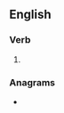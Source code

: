==English==

===Verb===
{{head|en|present participle}}

# {{present participle of|scarify|lang=en|nocat=1}}

===Anagrams===
* {{anagrams|en|sacrifying}}